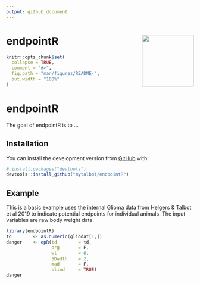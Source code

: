 ```yaml
---
output: github_document
---
```


<!-- README.md is generated from README.Rmd. Please edit that file -->

# endpointR <img src='man/figures/logo.png' align="right" height="139" />


```r
knitr::opts_chunk$set(
  collapse = TRUE,
  comment = "#>",
  fig.path = "man/figures/README-",
  out.width = "100%"
)
```
# endpointR

<!-- badges: start -->
<!-- badges: end -->

The goal of endpointR is to ...

## Installation
You can install the development version from [GitHub](https://github.com/) with:

``` r
# install.packages("devtools")
devtools::install_github("mytalbot/endpointR")
```
## Example

This is a basic example uses the internal Glioma data from Helgers & Talbot et al 2019 to indicate potential endpoints for individual animals. The input variables are raw body weight data.

```r
library(endpointR)
td        <- as.numeric(gliodat[1,])
danger    <- epR(td        = td,
                 org       = F,
                 wl        = 6,
                 SDwdth    = 2,
                 mad       = F,
                 blind     = TRUE)
danger
```
